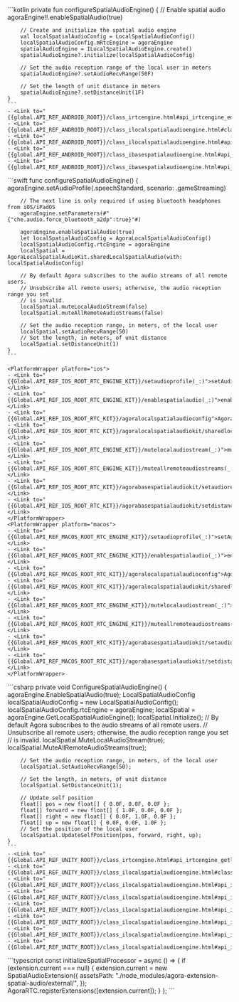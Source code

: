 <PlatformWrapper platform="android">
    ```kotlin
    private fun configureSpatialAudioEngine() {
        // Enable spatial audio
        agoraEngine!!.enableSpatialAudio(true)

        // Create and initialize the spatial audio engine
        val localSpatialAudioConfig = LocalSpatialAudioConfig()
        localSpatialAudioConfig.mRtcEngine = agoraEngine
        spatialAudioEngine = ILocalSpatialAudioEngine.create()
        spatialAudioEngine?.initialize(localSpatialAudioConfig)

        // Set the audio reception range of the local user in meters
        spatialAudioEngine?.setAudioRecvRange(50F)

        // Set the length of unit distance in meters
        spatialAudioEngine?.setDistanceUnit(1F)
    }    
    ```
    - <Link to="{{global.API_REF_ANDROID_ROOT}}/class_irtcengine.html#api_irtcengine_enablespatialaudio">enableSpatialAudio</Link>
    - <Link to="{{global.API_REF_ANDROID_ROOT}}/class_ilocalspatialaudioengine.html#class_localspatialaudioconfig">LocalSpatialAudioConfig</Link>
    - <Link to="{{global.API_REF_ANDROID_ROOT}}/class_ilocalspatialaudioengine.html#api_ilocalspatialaudioengine_initialize">ILocalSpatialAudioEngine.initialize</Link>
    - <Link to="{{global.API_REF_ANDROID_ROOT}}/class_ibasespatialaudioengine.html#api_ibasespatialaudioengine_setaudiorecvrange">ILocalSpatialAudioEngine.setAudioRecvRange</Link>
    - <Link to="{{global.API_REF_ANDROID_ROOT}}/class_ibasespatialaudioengine.html#api_ibasespatialaudioengine_setdistanceunit">ILocalSpatialAudioEngine.setDistanceUnit</Link>

</PlatformWrapper>
<PlatformWrapper platform={["ios","macos"]}>
    ```swift
    func configureSpatialAudioEngine() {
        agoraEngine.setAudioProfile(.speechStandard, scenario: .gameStreaming)

        // The next line is only required if using bluetooth headphones from iOS/iPadOS
        agoraEngine.setParameters(#"{"che.audio.force_bluetooth_a2dp":true}"#)

        agoraEngine.enableSpatialAudio(true)
        let localSpatialAudioConfig = AgoraLocalSpatialAudioConfig()
        localSpatialAudioConfig.rtcEngine = agoraEngine
        localSpatial = AgoraLocalSpatialAudioKit.sharedLocalSpatialAudio(with: localSpatialAudioConfig)

        // By default Agora subscribes to the audio streams of all remote users.
        // Unsubscribe all remote users; otherwise, the audio reception range you set
        // is invalid.
        localSpatial.muteLocalAudioStream(false)
        localSpatial.muteAllRemoteAudioStreams(false)

        // Set the audio reception range, in meters, of the local user
        localSpatial.setAudioRecvRange(50)
        // Set the length, in meters, of unit distance
        localSpatial.setDistanceUnit(1)
    }
    ```

    <PlatformWrapper platform="ios">
    - <Link to="{{Global.API_REF_IOS_ROOT_RTC_ENGINE_KIT}}/setaudioprofile(_:)">setAudioProfile(_:scenario:)</Link>
    - <Link to="{{Global.API_REF_IOS_ROOT_RTC_ENGINE_KIT}}/enablespatialaudio(_:)">enableSpatialAudio(_:)</Link>
    - <Link to="{{Global.API_REF_IOS_ROOT_RTC_KIT}}/agoralocalspatialaudioconfig">AgoraLocalSpatialAudioConfig</Link>
    - <Link to="{{Global.API_REF_IOS_ROOT_RTC_KIT}}/agoralocalspatialaudiokit/sharedlocalspatialaudio(with:)">sharedLocalSpatialAudio(with:)</Link>
    - <Link to="{{Global.API_REF_IOS_ROOT_RTC_ENGINE_KIT}}/mutelocalaudiostream(_:)">muteLocalAudioStream(_:)</Link>
    - <Link to="{{Global.API_REF_IOS_ROOT_RTC_ENGINE_KIT}}/muteallremoteaudiostreams(_:)">muteAllRemoteAudioStreams(_:)</Link>
    - <Link to="{{Global.API_REF_IOS_ROOT_RTC_KIT}}/agorabasespatialaudiokit/setaudiorecvrange(_:)">setAudioRecvRange(_:)</Link>
    - <Link to="{{Global.API_REF_IOS_ROOT_RTC_KIT}}/agorabasespatialaudiokit/setdistanceunit(_:)">setDistanceUnit(_:)</Link>
    </PlatformWrapper>
    <PlatformWrapper platform="macos">
    - <Link to="{{Global.API_REF_MACOS_ROOT_RTC_ENGINE_KIT}}/setaudioprofile(_:)">setAudioProfile(_:scenario:)</Link>
    - <Link to="{{Global.API_REF_MACOS_ROOT_RTC_ENGINE_KIT}}/enablespatialaudio(_:)">enableSpatialAudio(_:)</Link>
    - <Link to="{{Global.API_REF_MACOS_ROOT_RTC_KIT}}/agoralocalspatialaudioconfig">AgoraLocalSpatialAudioConfig</Link>
    - <Link to="{{Global.API_REF_MACOS_ROOT_RTC_KIT}}/agoralocalspatialaudiokit/sharedlocalspatialaudio(with:)">sharedLocalSpatialAudio(with:)</Link>
    - <Link to="{{Global.API_REF_MACOS_ROOT_RTC_ENGINE_KIT}}/mutelocalaudiostream(_:)">muteLocalAudioStream(_:)</Link>
    - <Link to="{{Global.API_REF_MACOS_ROOT_RTC_ENGINE_KIT}}/muteallremoteaudiostreams(_:)">muteAllRemoteAudioStreams(_:)</Link>
    - <Link to="{{Global.API_REF_MACOS_ROOT_RTC_KIT}}/agorabasespatialaudiokit/setaudiorecvrange(_:)">setAudioRecvRange(_:)</Link>
    - <Link to="{{Global.API_REF_MACOS_ROOT_RTC_KIT}}/agorabasespatialaudiokit/setdistanceunit(_:)">setDistanceUnit(_:)</Link>
    </PlatformWrapper>

</PlatformWrapper>
<PlatformWrapper platform="unity">
    ```csharp
    private void ConfigureSpatialAudioEngine()
    {
        agoraEngine.EnableSpatialAudio(true);
        LocalSpatialAudioConfig localSpatialAudioConfig = new LocalSpatialAudioConfig();
        localSpatialAudioConfig.rtcEngine = agoraEngine;
        localSpatial = agoraEngine.GetLocalSpatialAudioEngine();
        localSpatial.Initialize();
        // By default Agora subscribes to the audio streams of all remote users.
        // Unsubscribe all remote users; otherwise, the audio reception range you set
        // is invalid.
        localSpatial.MuteLocalAudioStream(true);
        localSpatial.MuteAllRemoteAudioStreams(true);

        // Set the audio reception range, in meters, of the local user
        localSpatial.SetAudioRecvRange(50);

        // Set the length, in meters, of unit distance
        localSpatial.SetDistanceUnit(1);

        // Update self position
        float[] pos = new float[] { 0.0F, 0.0F, 0.0F };
        float[] forward = new float[] { 1.0F, 0.0F, 0.0F };
        float[] right = new float[] { 0.0F, 1.0F, 0.0F };
        float[] up = new float[] { 0.0F, 0.0F, 1.0F };
        // Set the position of the local user
        localSpatial.UpdateSelfPosition(pos, forward, right, up);
    }
    ```
    - <Link to="{{Global.API_REF_UNITY_ROOT}}/class_irtcengine.html#api_irtcengine_getlocalspatialaudioengine">GetLocalSpatialAudioEngine</Link>
    - <Link to="{{Global.API_REF_UNITY_ROOT}}/class_ilocalspatialaudioengine.html#class_ilocalspatialaudioengine">LocalSpatialAudioConfig</Link>
    - <Link to="{{Global.API_REF_UNITY_ROOT}}/class_ilocalspatialaudioengine.html#api_ilocalspatialaudioengine_initialize">Initialize</Link>
    - <Link to="{{Global.API_REF_UNITY_ROOT}}/class_ilocalspatialaudioengine.html#api_ibasespatialaudioengine_mutelocalaudiostream">MuteLocalAudioStream</Link>
    - <Link to="{{Global.API_REF_UNITY_ROOT}}/class_ilocalspatialaudioengine.html#api_ibasespatialaudioengine_muteallremoteaudiostreams">MuteAllRemoteAudioStreams</Link>
    - <Link to="{{Global.API_REF_UNITY_ROOT}}/class_ilocalspatialaudioengine.html#api_ibasespatialaudioengine_setaudiorecvrange">SetAudioRecvRange</Link>
    - <Link to="{{Global.API_REF_UNITY_ROOT}}/class_ilocalspatialaudioengine.html#api_ibasespatialaudioengine_setdistanceunit">SetDistanceUnit</Link>
    - <Link to="{{Global.API_REF_UNITY_ROOT}}/class_ilocalspatialaudioengine.html#api_ibasespatialaudioengine_updateselfposition">UpdateSelfPosition</Link>

</PlatformWrapper>
<PlatformWrapper platform="react-js">
    ```typescript
    const initializeSpatialProcessor = async () => {
        if (extension.current === null) {
            extension.current = new SpatialAudioExtension({
                assetsPath: "./node_modules/agora-extension-spatial-audio/external/",
            });
            AgoraRTC.registerExtensions([extension.current]);
        }
    };        
    ```
</PlatformWrapper>